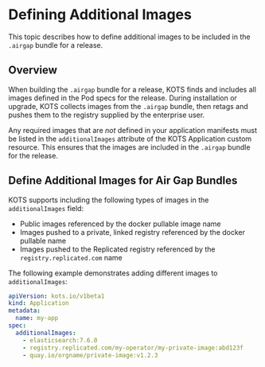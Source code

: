 
# Defining Additional Images

This topic describes how to define additional images to be included in the `.airgap` bundle for a release.

## Overview

<AirGapBundle/>

When building the `.airgap` bundle for a release, KOTS finds and includes all images defined in the Pod specs for the release. During installation or upgrade, KOTS collects images from the `.airgap` bundle, then retags and pushes them to the registry supplied by the enterprise user.

Any required images that are _not_ defined in your application manifests must be listed in the `additionalImages` attribute of the KOTS Application custom resource. This ensures that the images are included in the `.airgap` bundle for the release.

## Define Additional Images for Air Gap Bundles

KOTS supports including the following types of images in the `additionalImages` field:

* Public images referenced by the docker pullable image name
* Images pushed to a private, linked registry referenced by the docker pullable name
* Images pushed to the Replicated registry referenced by the `registry.replicated.com` name

The following example demonstrates adding different images to `additionalImages`:

```yaml
apiVersion: kots.io/v1beta1
kind: Application
metadata:
  name: my-app
spec:
  additionalImages:
    - elasticsearch:7.6.0
    - registry.replicated.com/my-operator/my-private-image:abd123f
    - quay.io/orgname/private-image:v1.2.3
```